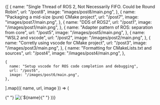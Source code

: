 
<Cards>
  {[
    {
      name: "Single Thread of ROS 2, Not Necessarily FIFO. Could be Round Robin",
      url: "/post8",
      image: "images/post8/main.png",
    },
    {
      name: "Packaging a mid-size (pure) CMake project",
      url: "/post7",
      image: "images/post7/main.png",
    },
    {
      name: "DDS of ROS2",
      url: "/post1",
      image: "/images/post1/main.png",
    },
    {
      name: "Adapter pattern of ROS: separation from core",
      url: "/post5",
      image: "/images/post5/main.png",
    },
    {
      name: "WSL2 and vscode",
      url: "/post2",
      image: "/images/post2/main.png",
    },
    {
      name: "Corretly using vscode for CMake project",
      url: "/post3",
      image: "/images/post3/main.png",
    },
    {
      name: "Formatting for CMakeLists.txt and sources",
      url: "/post4",
      image: "/images/post4/main.png",
    },

    {
      name: "Setup vscode for ROS code completion and debugging",
      url: "/post6",
      image: "/images/post6/main.png",
    },

].map(({ name, url, image }) => (

<Card key={name} image arrow target="_blank" title={name} href={url}>
  {" "}
  <img
    src={image}
    alt={`${name} preview`}
    className="object-cover
[aspect-ratio:12/6.3]"
  />{" "}
</Card> ))}

</Cards>
